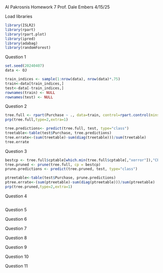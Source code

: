 Al Pakrosnis
Homework 7
Prof. Dale Embers
4/15/25

Load libraries

```r
library(ISLR2)
library(rpart)
library(rpart.plot)
library(ipred)
library(adabag)
library(randomForest)
```

Question 1
```r
set.seed(20240407)
data <- OJ

train_indices <- sample(1:nrow(data), nrow(data)*.75)
train<-data[train_indices,]
test<-data[-train_indices,]
rownames(train) <- NULL
rownames(test) <- NULL
```

Question 2
```r
tree.full <- rpart(Purchase ~ ., data=train, control=rpart.control(minsplit = 2, minbucket = 1, cp=0))
prp(tree.full,type=2,extra=1)

tree.predictions<- predict(tree.full, test, type="class")
treetable<-table(test$Purchase, tree.predictions)
tree.errate<-(sum(treetable)-sum(diag(treetable)))/sum(treetable)
tree.errate
```

Question 3
```r
bestcp <- tree.full$cptable[which.min(tree.full$cptable[,"xerror"]),"CP"]
tree.pruned <- prune(tree.full, cp = bestcp)
prune.predictions <- predict(tree.pruned, test, type="class")

ptreetable<-table(test$Purchase, prune.predictions)
ptree.errate<-(sum(ptreetable)-sum(diag(ptreetable)))/sum(ptreetable)
prp(tree.pruned,type=2,extra=1)
```

Question 4
```r

```
Question 5

Question 6

Question 7

Question 8

Question 9

Question 10

Question 11